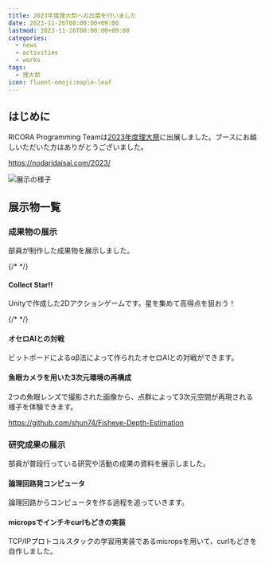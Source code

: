 ```yaml
---
title: 2023年度理大祭への出展を行いました
date: 2023-11-26T00:00:00+09:00
lastmod: 2023-11-26T00:00:00+09:00
categories:
  - news
  - activities
  - works
tags:
  - 理大祭
icon: fluent-emoji:maple-leaf
---
```


## はじめに

RICORA Programming Teamは[2023年度理大祭](https://nodaridaisai.com/2023/)に出展しました。ブースにお越しいただいた方はありがとうございました。

https://nodaridaisai.com/2023/

![展示の様子](https://github.com/ricora/alg.tus-ricora.com/assets/52315048/23c6cc57-ebe9-424c-bdaa-ca25bdd02829)

## 展示物一覧

### 成果物の展示

部員が制作した成果物を展示しました。

{/* <!-- textlint-disable ja-technical-writing/no-exclamation-question-mark --> */}

#### Collect Star!!

Unityで作成した2Dアクションゲームです。星を集めて高得点を狙おう！

{/* <!-- textlint-enable --> */}

#### オセロAIとの対戦

ビットボードによるαβ法によって作られたオセロAIとの対戦ができます。

#### 魚眼カメラを用いた3次元環境の再構成

2つの魚眼レンズで撮影された画像から、点群によって3次元空間が再現される様子を体験できます。

https://github.com/shun74/Fisheye-Depth-Estimation

### 研究成果の展示

部員が普段行っている研究や活動の成果の資料を展示しました。

#### 論理回路発コンピュータ

論理回路からコンピュータを作る過程を追っていきます。

#### micropsでインチキcurlもどきの実装

TCP/IPプロトコルスタックの学習用実装であるmicropsを用いて、curlもどきを自作しました。
